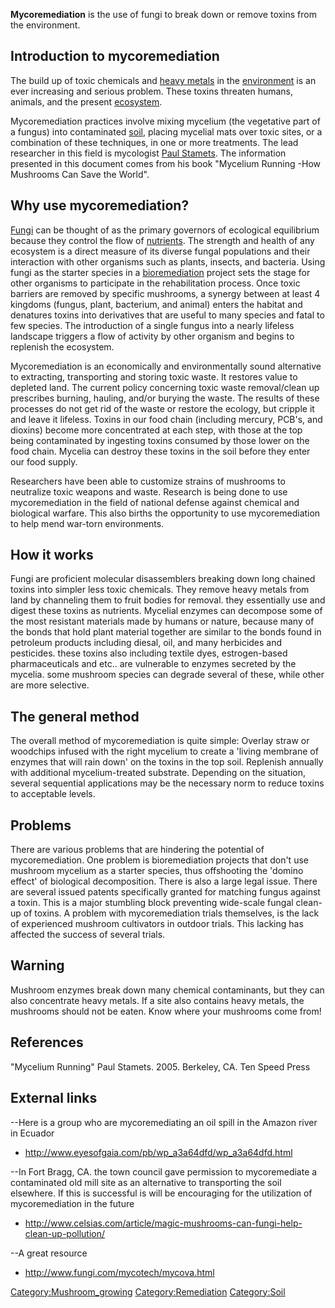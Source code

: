 {{TOCleft}}
'''Mycoremediation''' is the use of fungi to break down or remove toxins from the environment. 

== Introduction to mycoremediation ==

The build up of toxic chemicals and [[heavy metals]] in the [[environment]] is an ever increasing and serious problem. These toxins threaten humans, animals, and the present [[ecosystem]]. 

Mycoremediation practices involve mixing mycelium (the vegetative part of a fungus) into contaminated [[soil]], placing mycelial mats over toxic sites, or a combination of these techniques, in one or more treatments. The lead researcher in this field is mycologist [[Paul Stamets]]. The information presented in this document comes from his book "Mycelium Running -How Mushrooms Can Save the World".

== Why use mycoremediation? ==

[[Fungi]] can be thought of as the primary governors of ecological equilibrium because they control the flow of [[nutrients]]. The strength and health of any ecosystem is a direct measure of its diverse fungal populations and their interaction with other organisms such as plants, insects, and bacteria. Using fungi as the starter species in a [[bioremediation]] project sets the stage for other organisms to participate in the rehabilitation process. Once toxic barriers are removed by specific mushrooms, a synergy between at least 4 kingdoms (fungus, plant, bacterium, and animal) enters the habitat and denatures toxins into derivatives that are useful to many species and fatal to few species. The introduction of a single fungus into a nearly lifeless landscape triggers a flow of activity by other organism and begins to replenish the ecosystem.

Mycoremediation is an economically and environmentally sound alternative to extracting, transporting and storing toxic waste. It restores value to depleted land. The current policy concerning toxic waste removal/clean up prescribes burning, hauling, and/or burying the waste. The results of these processes do not get rid of the waste or restore the ecology, but cripple it and leave it lifeless. Toxins in our food chain (including mercury, PCB's, and dioxins) become more concentrated at each step, with those at the top being contaminated by ingesting toxins consumed by those lower on the food chain. Mycelia can destroy these toxins in the soil before they enter our food supply.
    
Researchers have been able to customize strains of mushrooms to neutralize toxic weapons and waste. Research is being done to use mycoremediation in the field of national defense against chemical and biological warfare. This also births the opportunity to use mycoremediation to help mend war-torn environments.

== How it works ==

Fungi are proficient molecular disassemblers breaking down long chained toxins into simpler less toxic chemicals. They remove heavy metals from land by channeling them to fruit bodies for removal. they essentially use and digest these toxins as nutrients. Mycelial enzymes can decompose some of the most resistant materials made by humans or nature, because many of the bonds that hold plant material together are similar to the bonds found in petroleum products including diesal, oil, and many herbicides and pesticides. these toxins also including textile dyes, estrogen-based pharmaceuticals and etc.. are vulnerable to enzymes secreted by the mycelia. some mushroom species can degrade several of these, while other are more selective.

== The general method ==

The overall method of mycoremediation is quite simple:
Overlay straw or woodchips infused with the right mycelium to create a 'living membrane of enzymes that will rain down' on the toxins in the top soil. Replenish annually with additional mycelium-treated substrate. Depending on the situation, several sequential applications may be the necessary norm to reduce toxins to acceptable levels.

== Problems ==

There are various problems that are hindering the potential of mycoremediation. One problem is bioremediation projects that don't use mushroom mycelium as a starter species, thus offshooting the 'domino effect' of biological decomposition. There is also a large legal issue. There are several issued patents specifically granted for matching fungus against a toxin. This is a major stumbling block preventing wide-scale fungal clean-up of toxins. A problem with mycoremediation trials themselves, is the lack of experienced mushroom cultivators in outdoor trials. This lacking has affected the success of several trials.

== Warning ==

Mushroom enzymes break down many chemical contaminants, but they can also concentrate heavy metals. If a site also contains heavy metals, the mushrooms should not be eaten. Know where your mushrooms come from!

== References ==

"Mycelium Running" Paul Stamets. 2005. Berkeley, CA. Ten Speed Press

== External links ==

--Here is a group who are mycoremediating an oil spill in the Amazon river in Ecuador
* http://www.eyesofgaia.com/pb/wp_a3a64dfd/wp_a3a64dfd.html
--In Fort Bragg, CA. the town council gave permission to mycoremediate a contaminated old mill site as an alternative to transporting the soil elsewhere. If this is successful is will be encouraging for the utilization of mycoremediation in the future
* http://www.celsias.com/article/magic-mushrooms-can-fungi-help-clean-up-pollution/
--A great resource
* http://www.fungi.com/mycotech/mycova.html

[[Category:Mushroom_growing]]
[[Category:Remediation]]
[[Category:Soil]]